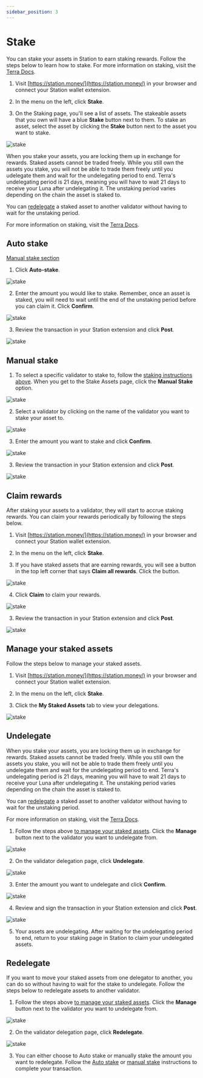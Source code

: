 ```yaml
---
sidebar_position: 3
---
```


# Stake

You can stake your assets in Station to earn staking rewards. Follow the steps below to learn how to stake. For more information on staking, visit the [Terra Docs](https://docs.terra.money/learn/protocol#staking). 

1. Visit [https://station.money/](https://station.money/) in your browser and connect your Station wallet extension. 

2. In the menu on the left, click **Stake**. 

3. On the Staking page, you'll see a list of assets. The stakeable assets that you own will have a blue **Stake** button next to them. To stake an asset, select the asset by clicking the **Stake** button next to the asset you want to stake. 

<img
    className="readme-img-lg"
    src="/img/screens/stake/stake-1.png"
    alt="stake" 
    />


<Admonition type="caution" icon="💰" title="undelegating periods">

When you stake your assets, you are locking them up in exchange for rewards. Staked assets cannot be traded freely. While you still own the assets you stake, you will not be able to trade them freely until you udelegate them and wait for the undelegating period to end. Terra's undelegating period is 21 days, meaning you will have to wait 21 days to receive your Luna after undelegating it. The unstaking period varies depending on the chain the asset is staked to. 

You can [redelegate](#redelegate) a staked asset to another validator without having to wait for the unstaking period. 

For more information on staking, visit the [Terra Docs](https://docs.terra.money/learn/protocol#staking). 

</Admonition>


## Auto stake

[Manual stake section](#manual-stake)

1. Click **Auto-stake**. 


<img
    className="readme-img-sm"
    src="/img/screens/stake/stake-2.png"
    alt="stake"
    />

2. Enter the amount you would like to stake. Remember, once an asset is staked, you will need to wait until the end of the unstaking period before you can claim it. Click **Confirm**. 

<img
    className="readme-img-sm"
    src="/img/screens/stake/stake-3.png"
    alt="stake"
    />

3. Review the transaction in your Station extension and click **Post**. 

<img
    className="readme-img-sm"
    src="/img/screens/stake/stake-4.png"
    alt="stake"
    />

## Manual stake 

1. To select a specific validator to stake to, follow the [staking instructions above](#stake). When you get to the Stake Assets page, click the **Manual Stake** option. 

<img
    className="readme-img-sm"
    src="/img/screens/stake/manual-1.png"
    alt="stake"
    />

2. Select a validator by clicking on the name of the validator you want to stake your asset to. 


<img
    className="readme-img-sm"
    src="/img/screens/stake/manual-2.png"
    alt="stake"
    />

3. Enter the amount you want to stake and click **Confirm**. 

<img
    className="readme-img-sm"
    src="/img/screens/stake/manual-3.png"
    alt="stake"
    />

3. Review the transaction in your Station extension and click **Post**. 

<img
    className="readme-img-sm"
    src="/img/screens/stake/stake-4.png"
    alt="stake"
    />


## Claim rewards

After staking your assets to a validator, they will start to accrue staking rewards. You can claim your rewards periodically by following the steps below.

1. Visit [https://station.money/](https://station.money/) in your browser and connect your Station wallet extension. 

2. In the menu on the left, click **Stake**. 

3. If you have staked assets that are earning rewards, you will see a button in the top left corner that says **Claim all rewards**. Click the button. 

<img
    className="readme-img-lg"
    src="/img/screens/stake/claim-1.png"
    alt="stake"
    />

4. Click **Claim** to claim your rewards. 

<img
    className="readme-img-sm"
    src="/img/screens/stake/claim-2.png"
    alt="stake"
    />

3. Review the transaction in your Station extension and click **Post**. 

<img
    className="readme-img-sm"
    src="/img/screens/stake/claim-3.png"
    alt="stake"
    />

## Manage your staked assets

Follow the steps below to manage your staked assets. 

1. Visit [https://station.money/](https://station.money/) in your browser and connect your Station wallet extension. 

2. In the menu on the left, click **Stake**. 

3. Click the **My Staked Assets** tab to view your delegations. 

<img
    className="readme-img-lg"
    src="/img/screens/stake/manage-1.png"
    alt="stake"
    />


## Undelegate

<Admonition type="caution" icon="💰" title="Undelegating periods">

When you stake your assets, you are locking them up in exchange for rewards. Staked assets cannot be traded freely. While you still own the assets you stake, you will not be able to trade them freely until you undelegate them and wait for the undelegating period to end. Terra's undelegating period is 21 days, meaning you will have to wait 21 days to receive your Luna after undelegating it. The unstaking period varies depending on the chain the asset is staked to. 

You can [redelegate](#redelegate) a staked asset to another validator without having to wait for the unstaking period. 

For more information on staking, visit the [Terra Docs](https://docs.terra.money/learn/protocol#staking). 

</Admonition>

1. Follow the steps above [to manage your staked assets](#manage-your-staked-assets). Click the **Manage** button next to the validator you want to undelegate from. 

<img
    className="readme-img-lg"
    src="/img/screens/stake/manage-1.png"
    alt="stake"
    />

2. On the validator delegation page, click **Undelegate**. 

<img
    className="readme-img-sm"
    src="/img/screens/stake/manage-2.png"
    alt="stake"
    />

3. Enter the amount you want to undelegate and click **Confirm**. 

<img
    className="readme-img-sm"
    src="/img/screens/stake/manage-3.png"
    alt="stake"
    />

4. Review and sign the transaction in your Station extension and click **Post**. 

<img
    className="readme-img-sm"
    src="/img/screens/stake/manage-4.png"
    alt="stake"
    />

5. Your assets are undelegating. After waiting for the undelegating period to end, return to your staking page in Station to claim your undelegated assets. 

## Redelegate

If you want to move your staked assets from one delegator to another, you can do so without having to wait for the stake to undelegate. Follow the steps below to redelegate assets to another validator. 

1. Follow the steps above [to manage your staked assets](#manage-your-staked-assets). Click the **Manage** button next to the validator you want to undelegate from. 

<img
    className="readme-img-lg"
    src="/img/screens/stake/manage-1.png"
    alt="stake"
    />

2. On the validator delegation page, click **Redelegate**. 

<img
    className="readme-img-sm"
    src="/img/screens/stake/manage-2.png"
    alt="stake"
    />

3. You can either choose to Auto stake or manually stake the amount you want to redelegate. Follow the [Auto stake](#auto-stake) or [manual stake](#manual-stake) instructions to complete your transaction. 